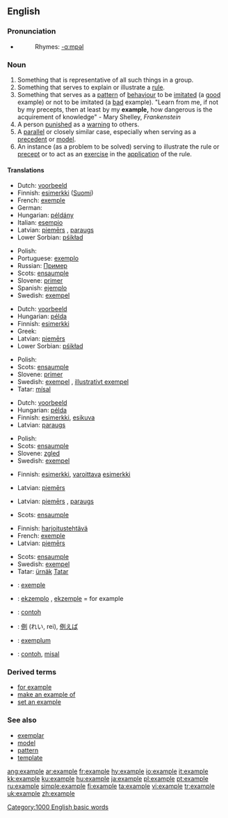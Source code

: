 ==English==

{{rank|q|greatly|floor|982|example|class|century|sorry}}

===Pronunciation===
*{{audio|en-us-example.ogg|Audio (US)}}
*:Rhymes: [[Rhymes:English:-ɑːmpəl|-ɑːmpəl]]

===Noun===
{{en-noun}}

# Something that is representative of all such things in a group.
# Something that serves to explain or illustrate a [[rule]].
# Something that serves as a [[pattern]] of [[behaviour]] to be [[imitate]]d (a [[good]] example) or not to be imitated (a [[bad]] example).  "Learn from me, if not by my precepts, then at least by my '''example,''' how dangerous is the acquirement of knowledge" - Mary Shelley, ''Frankenstein''
# A person [[punish]]ed as a [[warning]] to others.
# A [[parallel]] or closely similar case, especially when serving as a [[precedent]] or [[model]].
# An instance (as a problem to be solved) serving to illustrate the rule or [[precept]] or to act as an [[exercise]] in the [[application]] of the rule.

====Translations====
{{trans-top|something representative of a group}}
*Dutch: [[voorbeeld]] {{n}}
*Finnish: [[esimerkki]] ([[:fi:esimerkki|Suomi]])
*French: [[exemple]] {{m}}
*German: {{t+|de|Beispiel}} {{n}}
*Hungarian: [[példány]]
*Italian: [[esempio]] {{m}}
*Latvian: [[piemērs]] {{m}}, [[paraugs]] {{m}}
*Lower Sorbian: [[pśikład]] {{m}}
{{trans-mid}}
*Polish: {{t+|pl|przykład}} {{m}}
*Portuguese: [[exemplo]] {{m}}
*Russian: [[Пример]] {{m}}
*Scots: [[ensaumple]]
*Slovene: [[primer]] {{m}}
*Spanish: [[ejemplo]] {{m}}
*Swedish: [[exempel]] {{n}}
{{trans-bottom}}

{{trans-top|something serving to explain or illustrate a rule}}
*Dutch: [[voorbeeld]] {{n}}
*Hungarian: [[példa]]
*Finnish: [[esimerkki]]
*Greek: {{t+|el|παράδειγμα|n|tr=paráthigma}}
*Latvian: [[piemērs]] {{m}}
*Lower Sorbian: [[pśikład]] {{m}}
{{trans-mid}}
*Polish: {{t+|pl|przykład}} {{m}}
*Scots: [[ensaumple]]
*Slovene: [[primer]] {{m}}
*Swedish: [[exempel]] {{n}}, [[illustrativt exempel]] {{n}}
*Tatar: [[mísal]]
{{trans-bottom}}

{{trans-top|something serving as a pattern of behaviour}}
*Dutch: [[voorbeeld]]
*Hungarian: [[példa]]
*Finnish: [[esimerkki]], [[esikuva]]
*Latvian: [[paraugs]] {{m}}
{{trans-mid}}
*Polish: {{t+|pl|przykład}} {{m}}
*Scots: [[ensaumple]]
*Slovene: [[zgled]] {{m}}
*Swedish: [[exempel]] {{c}}
{{trans-bottom}}

{{trans-top|person punished as a warning to others}}
*Finnish: [[esimerkki]], [[varoittava]] [[esimerkki]]
{{trans-mid}}
*Latvian: [[piemērs]] {{m}}
{{trans-bottom}}

{{trans-top|parallel or closely similar case}}
*Latvian: [[piemērs]] {{m}}, [[paraugs]] {{m}}
{{trans-mid}}
*Scots: [[ensaumple]]{{trans-bottom}}
{{trans-bottom}}

{{trans-top|instance as a problem to be solved}}
*Finnish: [[harjoitustehtävä]]
*French: [[exemple]] {{m}}
*Latvian: [[piemērs]] {{m}}
{{trans-mid}}
*Scots: [[ensaumple]]
*Swedish: [[exempel]] {{n}}
*Tatar: [[ürnäk]] [[:tt:ürnäk|Tatar]]
{{trans-bottom}}

{{checktrans}}
{{trans-top|Translations to be categorised}}
*{{ttbc|Catalan}}: [[exemple]] {{m}}
*{{ttbc|Esperanto}}: [[ekzemplo]] {{m}}, [[ekzemple]] = for example
*{{ttbc|Indonesian}}: [[contoh]]
{{trans-mid}}
*{{ttbc|Japanese}}: [[例]] (れい, rei), [[例えば]] <!--move to "for example", if this is correct: (たとえば, tatoeba) = for example-->
*{{ttbc|Latin}}: [[exemplum]] {{n}}
*{{ttbc|Malay}}: [[contoh]], [[misal]]
{{trans-bottom}}

===Derived terms===
*[[for example]]
*[[make an example of]]
*[[set an example]]

===See also===
*[[exemplar]]
*[[model]]
*[[pattern]]
*[[template]]

[[Category:1000 English basic words]]

[[ang:example]]
[[ar:example]]
[[fr:example]]
[[hy:example]]
[[io:example]]
[[it:example]]
[[kk:example]]
[[ku:example]]
[[hu:example]]
[[ja:example]]
[[pl:example]]
[[pt:example]]
[[ru:example]]
[[simple:example]]
[[fi:example]]
[[ta:example]]
[[vi:example]]
[[tr:example]]
[[uk:example]]
[[zh:example]]